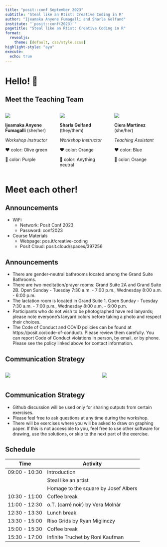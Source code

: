 ```yaml
---
title: "posit::conf September 2023"
subtitle: 'Steal like an Rtist: Creative Coding in R'
author: "Ijeamaka Anyene Fumagalli and Sharla Gelfand"
institute: "`posit::conf(2023)`"
pagetitle: "Steal like an Rtist: Creative Coding in R"
format:
  revealjs:
    theme: [default, css/style.scss]
highlight-style: "ayu"
execute:
  echo: true
---
```


# Hello! 👋

## Meet the Teaching Team

::: columns
::: {.column style="width:33%"}

![](00-introduction/ijeamaka_team_headshot.jpg){fig-align="center"}

**Ijeamaka Anyene Fumagalli** (she/her)

*Workshop Instructor*

❤️ color: Olive green

🥴 color: Purple
:::

::: {.column style="width:33%"}

![](00-introduction/sharla_headshot.jpg){fig-align="center"}

**Sharla Gelfand** (they/them)

*Workshop Instructor*

❤️ color: Orange

🥴 color: Anything neutral
:::

::: {.column style="width:33%"}

![](00-introduction/martinez-headshot.jpg){fig-align="center"}


**Ciera Martinez** (she/her)

*Teaching Assistant*

❤️ color: Blue

🥴 color: Orange
:::
:::

# Meet each other!

## Announcements

* WiFi
  * Network: Posit Conf 2023
  * Password: conf2023
  
* Course Materials
  * Webpage: pos.it/creative-coding
  * Posit Cloud: posit.cloud/spaces/397256
  
## Announcements

- There are gender-neutral bathrooms located among the Grand Suite Bathrooms.
- There are two meditation/prayer rooms: Grand Suite 2A and Grand Suite 2B. Open Sunday - Tuesday 7:30 a.m. - 7:00 p.m., Wednesday 8:00 a.m. - 6:00 p.m.
- The lactation room is located in Grand Suite 1. Open Sunday - Tuesday 7:30 a.m. - 7:00 p.m., Wednesday 8:00 a.m. - 6:00 p.m.
- Participants who do not wish to be photographed have red lanyards; please note everyone's lanyard colors before taking a photo and respect their choices.
- The Code of Conduct and COVID policies can be found at https://posit.co/code-of-conduct/. Please review them carefully. You can report Code of Conduct violations in person, by email, or by phone. Please see the policy linked above for contact information.


## Communication Strategy

:::: {.columns}

::: {.column style="width:60%"}
![](00-introduction/pink-sticky-note-taped.png){fig-align="center"}
:::

::: {.column style="width:40%"}
![](00-introduction/green-sticky-note-taped.png){fig-align="center"}
:::

::::


## Communication Strategy

* Github discussion will be used only for sharing outputs from certain exercises. 
* Please feel free to ask questions at any time during the workshop. 
* There will be exercises where you will be asked to draw on graphing paper. If this is not accessible to you, feel free to use other software for drawing, use the solutions, or skip to the next part of the exercise.

## Schedule 

| Time          | Activity                            |
| ------------- | ----------------------------------- |
| 09:00 - 10:30 | Introduction                        |
|               | Steal like an artist                |
|               | Homage to the square by Josef Albers|
| 10:30 - 11:00 | Coffee break                        |
| 11:00 - 12:30 | o.T. (carré noir) by Vera Molnár    |
| 12:30 - 13:30 | Lunch break                         |
| 13:30 - 15:00 | Riso Grids by Ryan Miglinczy        |
| 15:00 - 15:30 | Coffee break                        |
| 15:30 - 17:00 | Infinite Truchet by Roni Kaufman    |
